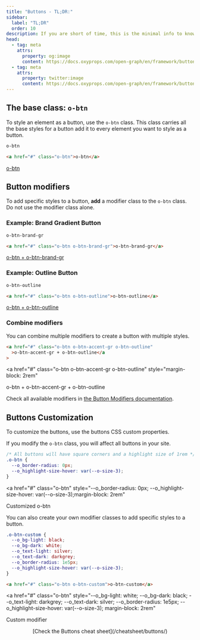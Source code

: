 ```yaml
---
title: "Buttons - TL;DR:"
sidebar:
  label: "TL;DR"
  order: 10
description: If you are short of time, this is the minimal info to know in order to use the buttons.
head:
  - tag: meta
    attrs:
      property: og:image
      content: https://docs.oxyprops.com/open-graph/en/framework/buttons/tldr.png
  - tag: meta
    attrs:
      property: twitter:image
      content: https://docs.oxyprops.com/open-graph/en/framework/buttons/tldr.png
---
```



## The base class: <ClipboardCopy value="o-btn">`o-btn`</ClipboardCopy>

To style an element as a button, use the <ClipboardCopy value="o-btn">`o-btn`</ClipboardCopy> class. This class carries all the base styles for a button add it to every element you want to style as a button.

```html title="The base utility class"
o-btn
```

```html title="Resulting html"
<a href="#" class="o-btn">o-btn</a>
```

<a href="#" class="o-btn" style="margin-block: 2rem">
  o-btn
</a>

## Button modifiers

To add specific styles to a button, **add** a modifier class to the <ClipboardCopy value="o-btn">`o-btn`</ClipboardCopy> class. Do not use the modifier class alone.

### Example: Brand Gradient Button

```html title="The Brand Gradient modifier class"
o-btn-brand-gr
```

```html title="Create a Brand Gradient button"
<a href="#" class="o-btn o-btn-brand-gr">o-btn-brand-gr</a>
```

<a href="#" class="o-btn o-btn-brand-gr" style="margin-block: 2rem">
  o-btn + o-btn-brand-gr
</a>

### Example: Outline Button

```html title="The Outline modifier class"
o-btn-outline
```

```html title="Create an Outline button"
<a href="#" class="o-btn o-btn-outline">o-btn-outline</a>
```

<a href="#" class="o-btn o-btn-outline" style="margin-block: 2rem">
  o-btn + o-btn-outline
</a>

### Combine modifiers

You can combine multiple modifiers to create a button with multiple styles.

```html title="Create an Accent Gradient Outline button"
<a href="#" class="o-btn o-btn-accent-gr o-btn-outline"
  >o-btn-accent-gr + o-btn-outline</a
>
```

<a
  href="#"
  class="o-btn o-btn-accent-gr o-btn-outline"
  style="margin-block: 2rem"
>
  o-btn + o-btn-accent-gr + o-btn-outline
</a>

Check all available modifiers in [the Button Modifiers documentation](/framework/buttons/modifiers/).

## Buttons Customization

To customize the buttons, use the buttons CSS custom properties.

If you modify the <ClipboardCopy value="o-btn">`o-btn`</ClipboardCopy> class, you will affect all buttons in your site.

```css title="Customize the buttons"
/* All buttons will have square corners and a highlight size of 1rem */
.o-btn {
  --o_border-radius: 0px;
  --o_highlight-size-hover: var(--o-size-3);
}
```

<a
  href="#"
  class="o-btn"
  style="--o_border-radius: 0px;
  --o_highlight-size-hover: var(--o-size-3);margin-block: 2rem"
>
  Customized o-btn
</a>

You can also create your own modifier classes to add specific styles to a button.

```css title="Create a custom button"
.o-btn-custom {
  --o_bg-light: black;
  --o_bg-dark: white;
  --o_text-light: silver;
  --o_text-dark: darkgrey;
  --o_border-radius: 1e5px;
  --o_highlight-size-hover: var(--o-size-3);
}
```

```html title="Use the custom button"
<a href="#" class="o-btn o-btn-custom">o-btn-custom</a>
```

<a
  href="#"
  class="o-btn"
  style="--o_bg-light: white;
  --o_bg-dark: black;
  --o_text-light: darkgrey;
  --o_text-dark: silver;
  --o_border-radius: 1e5px;
  --o_highlight-size-hover: var(--o-size-3);
  margin-block: 2rem"
>
  Custom modifier
</a>

<div style="display: flex; width:100%; justify-content: center;">
  [Check the Buttons cheat sheet](/cheatsheet/buttons/)
</div>
